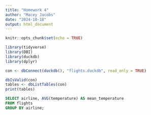 ```yaml
---
title: "Homework 4"
author: "Macey Jacobs"
date: "2024-10-18"
output: html_document
---
```


```r
knitr::opts_chunk$set(echo = TRUE)
```

```r
library(tidyverse)
library(DBI)
library(duckdb)
library(dplyr)
```

```r
con <- dbConnect(duckdb(), "flights.duckdb", read_only = TRUE)
```

```r
dbIsValid(con)
tables <- dbListTables(con)
print(tables)

```
```sql
SELECT airline, AVG(temperature) AS mean_temperature
FROM flights
GROUP BY airline;
```
